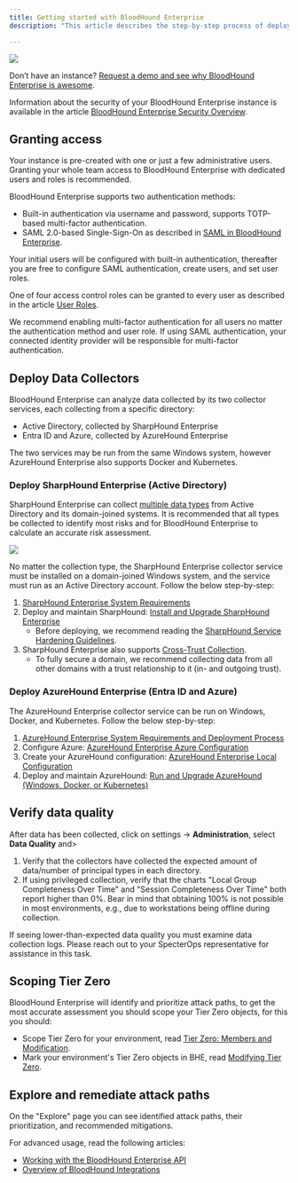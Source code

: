 ```yaml
---
title: Getting started with BloodHound Enterprise
description: "This article describes the step-by-step process of deploying and using BloodHound Enterprise, which is to be followed after being provided a [BloodHound Enterprise instance](/hc/en-us/articles/17305067467035-BloodHound-Enterprise-Tenant)."

---
```


<Frame>
  <img src="https://support.bloodhoundenterprise.io/hc/article_attachments/24924875820827"/>
</Frame>

Don’t have an instance? [Request a demo and see why BloodHound Enterprise is awesome](https://bloodhoundenterprise.io/demo/).

Information about the security of your BloodHound Enterprise instance is available in the article [BloodHound Enterprise Security Overview](https://support.bloodhoundenterprise.io/hc/en-us/articles/9797351233307-BloodHound-Enterprise-Security-Overview).

## Granting access

Your instance is pre-created with one or just a few administrative users. Granting your whole team access to BloodHound Enterprise with dedicated users and roles is recommended.

BloodHound Enterprise supports two authentication methods:

* Built-in authentication via username and password, supports TOTP-based multi-factor authentication.
* SAML 2.0-based Single-Sign-On as described in [SAML in BloodHound Enterprise](https://support.bloodhoundenterprise.io/hc/en-us/articles/9228122981275-SAML-in-BloodHound-Enterprise).

Your initial users will be configured with built-in authentication, thereafter you are free to configure SAML authentication, create users, and set user roles.

One of four access control roles can be granted to every user as described in the article [User Roles](https://support.bloodhoundenterprise.io/hc/en-us/articles/16372343366939-User-Roles).

We recommend enabling multi-factor authentication for all users no matter the authentication method and user role. If using SAML authentication, your connected identity provider will be responsible for multi-factor authentication.

## Deploy Data Collectors

BloodHound Enterprise can analyze data collected by its two collector services, each collecting from a specific directory:

* Active Directory, collected by SharpHound Enterprise
* Entra ID and Azure, collected by AzureHound Enterprise

The two services may be run from the same Windows system, however AzureHound Enterprise also supports Docker and Kubernetes.

### Deploy SharpHound Enterprise (Active Directory)

SharpHound Enterprise can collect [multiple data types](/hc/en-us/articles/9263138135963) from Active Directory and its domain-joined systems. It is recommended that all types be collected to identify most risks and for BloodHound Enterprise to calculate an accurate risk assessment.

<Frame>
  <img src="https://support.bloodhoundenterprise.io/hc/article_attachments/30567820642459"/>
</Frame>

No matter the collection type, the SharpHound Enterprise collector service must be installed on a domain-joined Windows system, and the service must run as an Active Directory account. Follow the below step-by-step:

1.  [SharpHound Enterprise System Requirements](https://support.bloodhoundenterprise.io/hc/en-us/articles/9294790783259-SharpHound-Enterprise-System-Requirements)
2.  Deploy and maintain SharpHound: [Install and Upgrade SharpHound Enterprise](https://support.bloodhoundenterprise.io/hc/en-us/articles/9295247077915-Install-and-Upgrade-SharpHound-Enterprise)
    * Before deploying, we recommend reading the [SharpHound Service Hardening Guidelines](https://support.bloodhoundenterprise.io/hc/en-us/articles/12400091052955-SharpHound-Service-Hardening-Guidelines).
3.  SharpHound Enterprise also supports [Cross-Trust Collection](https://support.bloodhoundenterprise.io/hc/en-us/articles/13441761196699-SharpHound-Cross-Trust-Collection).
    * To fully secure a domain, we recommend collecting data from all other domains with a trust relationship to it (in- and outgoing trust).

### Deploy AzureHound Enterprise (Entra ID and Azure)

The AzureHound Enterprise collector service can be run on Windows, Docker, and Kubernetes. Follow the below step-by-step:

1.  [AzureHound Enterprise System Requirements and Deployment Process](https://support.bloodhoundenterprise.io/hc/en-us/articles/9296639716763-AzureHound-Enterprise-System-Requirements-and-Deployment-Process)
2.  Configure Azure: [AzureHound Enterprise Azure Configuration](https://support.bloodhoundenterprise.io/hc/en-us/articles/9296761248283-AzureHound-Enterprise-Azure-Configuration)
3.  Create your AzureHound configuration: [AzureHound Enterprise Local Configuration](https://support.bloodhoundenterprise.io/hc/en-us/articles/9296821443995-Create-an-AzureHound-Configuration)
4.  Deploy and maintain AzureHound: [Run and Upgrade AzureHound (Windows, Docker, or Kubernetes)](https://support.bloodhoundenterprise.io/hc/en-us/articles/9325560942747-Run-and-Upgrade-AzureHound-Windows-Docker-or-Kubernetes-)

## Verify data quality

After data has been collected, click on settings <Icon icon="gear" iconType="solid"/> → **Administration**, select **Data Quality** and>

1.  Verify that the collectors have collected the expected amount of data/number of principal types in each directory.
2.  If using privileged collection, verify that the charts "Local Group Completeness Over Time" and "Session Completeness Over Time" both report higher than 0%. Bear in mind that obtaining 100% is not possible in most environments, e.g., due to workstations being offline during collection.

If seeing lower-than-expected data quality you must examine data collection logs. Please reach out to your SpecterOps representative for assistance in this task.

## Scoping Tier Zero

BloodHound Enterprise will identify and prioritize attack paths, to get the most accurate assessment you should scope your Tier Zero objects, for this you should:

* Scope Tier Zero for your environment, read [Tier Zero: Members and Modification](/hc/en-us/articles/9259826072091).
* Mark your environment's Tier Zero objects in BHE, read [Modifying Tier Zero](/hc/en-us/articles/17579579325083).

## Explore and remediate attack paths

On the "Explore" page you can see identified attack paths, their prioritization, and recommended mitigations.

For advanced usage, read the following articles:

* [Working with the BloodHound Enterprise API](https://support.bloodhoundenterprise.io/hc/en-us/articles/11311053342619-Working-with-the-BloodHound-Enterprise-API)
* [Overview of BloodHound Integrations](/hc/en-us/articles/17304478448539)
